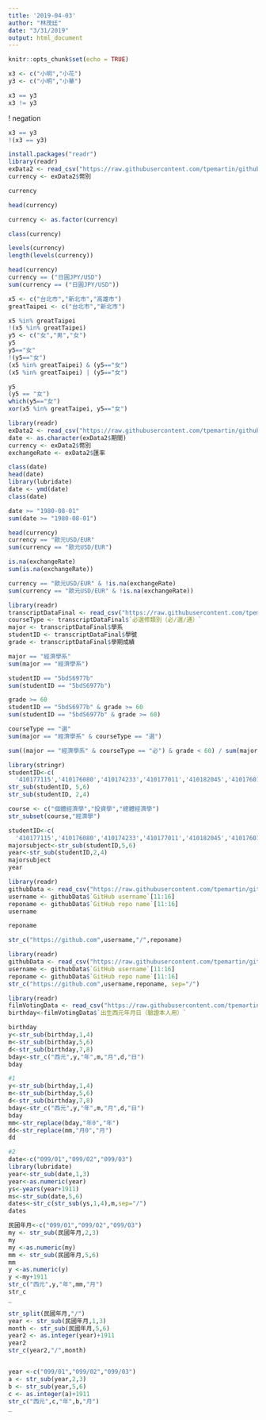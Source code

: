 ```yaml
---
title: '2019-04-03'
author: "林茂廷"
date: "3/31/2019"
output: html_document
---
```



```r
knitr::opts_chunk$set(echo = TRUE)
```


```r
x3 <- c("小明","小花")
y3 <- c("小明","小華")
```

```r
x3 == y3
x3 != y3
```

! negation
```r
x3 == y3
!(x3 == y3)
```

```r
install.packages("readr")
library(readr)
exData2 <- read_csv("https://raw.githubusercontent.com/tpemartin/github-data/master/exData2.csv")
currency <- exData2$幣別
```



```r
currency
```


```r
head(currency)
```


```r
currency <- as.factor(currency)
```


```r
class(currency)

```


```r
levels(currency)
length(levels(currency))

```


```r
head(currency)
currency == ("日圓JPY/USD")
sum(currency == ("日圓JPY/USD"))
```


```r
x5 <- c("台北市","新北市","高雄市")
greatTaipei <- c("台北市","新北市")

x5 %in% greatTaipei
!(x5 %in% greatTaipei)
y5 <- c("女","男","女")
y5
y5=="女"
!(y5=="女")
(x5 %in% greatTaipei) & (y5=="女")
(x5 %in% greatTaipei) | (y5=="女")
```


```r
y5
(y5 == "女")
which(y5=="女")
xor(x5 %in% greatTaipei, y5=="女")
```

```r
library(readr)
exData2 <- read_csv("https://raw.githubusercontent.com/tpemartin/github-data/master/exData2.csv")
date <- as.character(exData2$期間)
currency <- exData2$幣別
exchangeRate <- exData2$匯率
```

```r
class(date)
head(date)
library(lubridate)
date <- ymd(date)
class(date)
```

```r
date >= "1980-08-01"
sum(date >= "1980-08-01")
```


```r
head(currency)
currency == "歐元USD/EUR"
sum(currency == "歐元USD/EUR")

```

```r
is.na(exchangeRate)
sum(is.na(exchangeRate))
```

```r
currency == "歐元USD/EUR" & !is.na(exchangeRate)
sum(currency == "歐元USD/EUR" & !is.na(exchangeRate))
```


```r
library(readr)
transcriptDataFinal <- read_csv("https://raw.githubusercontent.com/tpemartin/github-data/master/transcriptDataFinal.csv")
courseType <- transcriptDataFinal$`必選修類別（必∕選∕通）`
major <- transcriptDataFinal$學系
studentID <- transcriptDataFinal$學號
grade <- transcriptDataFinal$學期成績
```

```r
major == "經濟學系"
sum(major == "經濟學系")
```

```r
studentID == "5bdS6977b"
sum(studentID == "5bdS6977b")
```

```r
grade >= 60
studentID == "5bdS6977b" & grade >= 60
sum(studentID == "5bdS6977b" & grade >= 60)
```


```r
courseType == "選"
sum(major == "經濟學系" & courseType == "選")
```


```r
sum((major == "經濟學系" & courseType == "必") & grade < 60) / sum(major == "經濟學系" & courseType == "必")
```




```r
library(stringr)
studentID<-c(
  '410177115','410176080','410174233','410177011','410182045','410176014')
str_sub(studentID, 5,6)
str_sub(studentID, 2,4)
```

```r
course <- c("個體經濟學","投資學","總體經濟學")
str_subset(course,"經濟學")
```



```r
studentID<-c(
  '410177115','410176080','410174233','410177011','410182045','410176014')
majorsubject<-str_sub(studentID,5,6)
year<-str_sub(studentID,2,4)
majorsubject
year
```


```r
library(readr)
githubData <- read_csv("https://raw.githubusercontent.com/tpemartin/github-data/master/githubData.csv")
username <- githubData$`GitHub username`[11:16]
reponame <- githubData$`GitHub repo name`[11:16]
username
```
```r
reponame
```

```r
str_c("https://github.com",username,"/",reponame)
```
```r
library(readr)
githubData <- read_csv("https://raw.githubusercontent.com/tpemartin/github-data/master/githubData.csv")
username <- githubData$`GitHub username`[11:16]
reponame <- githubData$`GitHub repo name`[11:16]
str_c("https://github.com",username,reponame, sep="/")
```

```r
library(readr)
filmVotingData <- read_csv("https://raw.githubusercontent.com/tpemartin/github-data/master/%E7%AC%AC%E4%B8%89%E5%B1%86%E7%B6%93%E6%BF%9F%E6%92%AD%E5%AE%A2%E7%AB%B6%E8%B3%BD%E5%8F%83%E8%B3%BD%E4%BD%9C%E5%93%81%E6%8A%95%E7%A5%A8%E7%B5%90%E6%9E%9C%E6%A8%A3%E6%9C%AC%20-%20Sheet1.csv")
birthday<-filmVotingData$`出生西元年月日（驗證本人用）`

```

```r
birthday
y<-str_sub(birthday,1,4)
m<-str_sub(birthday,5,6)
d<-str_sub(birthday,7,8)
bday<-str_c("西元",y,"年",m,"月",d,"日")
bday
```


```r
#1
y<-str_sub(birthday,1,4)
m<-str_sub(birthday,5,6)
d<-str_sub(birthday,7,8)
bday<-str_c("西元",y,"年",m,"月",d,"日")
bday
mm<-str_replace(bday,"年0","年")
dd<-str_replace(mm,"月0","月")
dd

#2
date<-c("099/01","099/02","099/03")
library(lubridate)
year<-str_sub(date,1,3)
year<-as.numeric(year)
ys<-years(year+1911)
ms<-str_sub(date,5,6)
dates<-str_c(str_sub(ys,1,4),m,sep="/")
dates
```

```r
民國年月<-c("099/01","099/02","099/03")
my <- str_sub(民國年月,2,3)
my
my <-as.numeric(my)
mm <- str_sub(民國年月,5,6)
mm
y <-as.numeric(y)
y <-my+1911
str_c("西元",y,"年",mm,"月")
str_c
_

```

```r
str_split(民國年月,"/")
year <- str_sub(民國年月,1,3)
month <- str_sub(民國年月,5,6)
year2 <- as.integer(year)+1911
year2
str_c(year2,"/",month)
```

```r

```

```r
year <-c("099/01","099/02","099/03")
a <- str_sub(year,2,3)
b <- str_sub(year,5,6)
c <- as.integer(a)+1911
str_c("西元",c,"年",b,"月")
_

```


